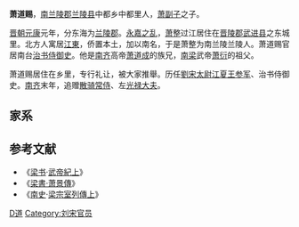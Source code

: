 '''萧道赐'''，[[南兰陵郡|南兰陵郡]][[兰陵县|兰陵县]]中都乡中都里人，[[萧副子|萧副子]]之子。

[[晋朝|晋朝]][[元康_(西晋)|元康]]元年，分东海为[[兰陵郡|兰陵郡]]。[[永嘉之乱|永嘉之乱]]，[[萧整|萧整]]过江居住在[[晋陵郡|晋陵郡]][[武进县|武进县]]之东城里。北方人寓居[[江東|江東]]，侨置本土，加以南名，于是萧整为南兰陵兰陵人。萧道赐官居南台[[治书侍御史|治书侍御史]]。他是[[南齐|南齐]]高帝[[萧道成|萧道成]]的族兄，[[南梁|南梁]]武帝[[萧衍|萧衍]]的祖父。

萧道赐居住在乡里，专行礼让，被大家推舉。历任[[劉宋|劉宋]][[太尉|太尉]][[劉義恭|江夏王]][[参军|参军]]、治书侍御史。[[南齐|南齐]]末年，追赠[[散骑常侍|散骑常侍]]、左[[光禄大夫|光禄大夫]]。

==家系==
{{see also|蘭陵蕭氏世系圖 (梁室分系)}}
<center>
{{chart/start}}
{{chart| | | | | Ci | Ci='''蕭道賜'''}}
{{chart| |,|-|-|-|+|-|-|-|.|}}
{{chart| Sh | | We | | Ch | Sh=文宣侯<br>[[蕭尚之|蕭尚之]]|We=梁文帝<br>[[蕭順之|蕭順之]]|Ch=忠簡侯<br>[[蕭崇之|蕭崇之]]}}
{{chart| |!| | | | | | | |)|-|-|-|-|-|-|-|-|-|-|-|v|-|-|-|v|-|-|-|.|}}
{{chart| Li | | | | | | Ji | | | | | | | | | | Ch | | An | | Yu | Li=東昌縣侯<br>蕭靈鈞|Ji=吳平忠侯<br>[[蕭景|蕭景]]|Ch=[[蕭昌|蕭昌]]|An=湘陰恭侯<br>[[蕭昂|蕭昂]]|Yu=恭子<br>[[蕭昱|蕭昱]]}}
{{chart| |!| | | |,|-|-|-|+|-|-|-|v|-|-|-|.| | | |!|}}
{{chart| Ji | | Ma | | Qu | | Mi | | Bo | | By | Ji=東昌縣侯<br>蕭謇|Ma=吳平光侯<br>[[蕭勱|蕭勱]]|Qu=西鄉侯<br>[[蕭勸|蕭勸]]|Mi=東鄉侯<br>[[蕭勉_(南朝)|蕭勉]]|Bo=曲江縣侯<br>[[蕭勃|蕭勃]]|By=蕭伯言}}
{{chart/end}}
</center>

==参考文献==
*《[[梁书|梁书]]·[[s:梁書/卷01|武帝紀上]]》
*《[[s:梁書/卷24|梁書·萧景傳]]》
*《[[南史|南史]]·[[s:南史/卷51|梁宗室列傳上]]》

{{DEFAULTSORT:X}}
[[Category:兰陵萧氏|D道]]
[[Category:刘宋官员|Category:刘宋官员]]